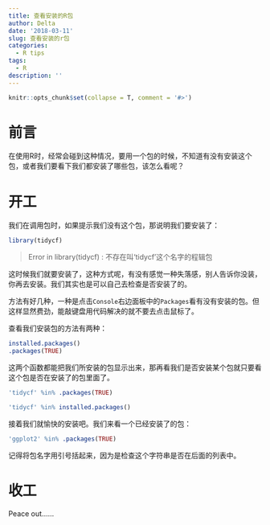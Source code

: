 ```yaml
---
title: 查看安装的R包
author: Delta
date: '2018-03-11'
slug: 查看安装的r包
categories:
  - R tips
tags:
  - R
description: ''
---
```

```r
knitr::opts_chunk$set(collapse = T, comment = '#>')
```


# 前言

在使用R时，经常会碰到这种情况，要用一个包的时候，不知道有没有安装这个包，或者我们要看下我们都安装了哪些包，该怎么看呢？

# 开工

我们在调用包时，如果提示我们没有这个包，那说明我们要安装了：
```r
library(tidycf)
```
> Error in library(tidycf) : 不存在叫‘tidycf’这个名字的程辑包

这时候我们就要安装了，这种方式呢，有没有感觉一种失落感，别人告诉你没装，你再去安装。我们其实也是可以自己去检查是否安装了的。

方法有好几种，一种是点击`Console`右边面板中的`Packages`看有没有安装的包。但这样显然费劲，能敲键盘用代码解决的就不要去点击鼠标了。

查看我们安装包的方法有两种：
```r
installed.packages()
.packages(TRUE)
```

这两个函数都能把我们所安装的包显示出来，那再看我们是否安装某个包就只要看这个包是否在安装了的包里面了。
```r
'tidycf' %in% .packages(TRUE)
```

```r
'tidycf' %in% installed.packages()
```

接着我们就愉快的安装吧。我们来看一个已经安装了的包：
```r
'ggplot2' %in% .packages(TRUE)
```

记得将包名字用引号括起来，因为是检查这个字符串是否在后面的列表中。

# 收工

Peace out……